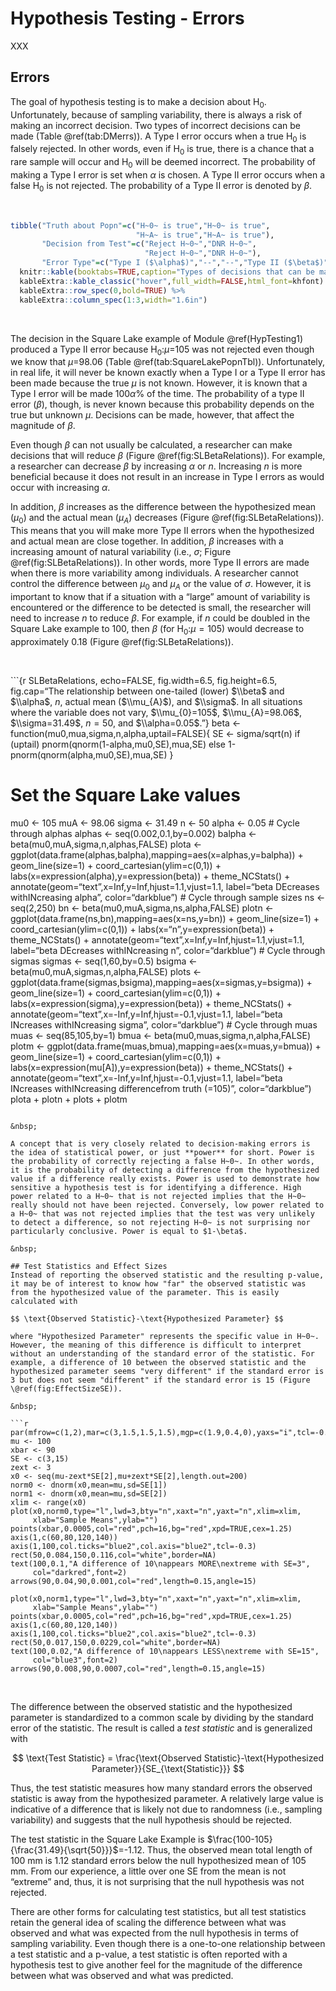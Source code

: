 # Hypothesis Testing - Errors {#HypTesting2}
XXX

## Errors
The goal of hypothesis testing is to make a decision about H~0~. Unfortunately, because of sampling variability, there is always a risk of making an incorrect decision. Two types of incorrect decisions can be made (Table \@ref(tab:DMerrs)). A Type I error occurs when a true H~0~ is falsely rejected. In other words, even if H~0~ is true, there is a chance that a rare sample will occur and H~0~ will be deemed incorrect. The probability of making a Type I error is set when $\alpha$ is chosen. A Type II error occurs when a false H~0~ is not rejected. The probability of a Type II error is denoted by $\beta$.

&nbsp;

```r
tibble("Truth about Popn"=c("H~0~ is true","H~0~ is true",
                            "H~A~ is true","H~A~ is true"),
       "Decision from Test"=c("Reject H~0~","DNR H~0~",
                              "Reject H~0~","DNR H~0~"),
       "Error Type"=c("Type I ($\alpha$)","--","--","Type II ($\beta$)")) %>%
  knitr::kable(booktabs=TRUE,caption="Types of decisions that can be made from a hypothesis test.",align="c") %>%
  kableExtra::kable_classic("hover",full_width=FALSE,html_font=khfont) %>%
  kableExtra::row_spec(0,bold=TRUE) %>%
  kableExtra::column_spec(1:3,width="1.6in")
```

&nbsp;

The decision in the Square Lake example of Module \@ref(HypTesting1) produced a Type II error because H~0~:$\mu$=105 was not rejected even though we know that $\mu$=98.06 (Table \@ref(tab:SquareLakePopnTbl)). Unfortunately, in real life, it will never be known exactly when a Type I or a Type II error has been made because the true $\mu$ is not known. However, it is known that a Type I error will be made $100\alpha$\% of the time. The probability of a type II error ($\beta$), though, is never known because this probability depends on the true but unknown $\mu$. Decisions can be made, however, that affect the magnitude of $\beta$.

Even though $\beta$ can not usually be calculated, a researcher can make decisions that will reduce $\beta$ (Figure \@ref(fig:SLBetaRelations)). For example, a researcher can decrease $\beta$ by increasing $\alpha$ or $n$. Increasing $n$ is more beneficial because it does not result in an increase in Type I errors as would occur with increasing $\alpha$.

In addition, $\beta$ increases as the difference between the hypothesized mean ($\mu_{0}$) and the actual mean ($\mu_{A}$) decreases (Figure \@ref(fig:SLBetaRelations)). This means that you will make more Type II errors when the hypothesized and actual mean are close together. In addition, $\beta$ increases with a increasing amount of natural variability (i.e., $\sigma$; Figure \@ref(fig:SLBetaRelations)). In other words, more Type II errors are made when there is more variability among individuals. A researcher cannot control the difference between $\mu_{0}$ and $\mu_{A}$ or the value of $\sigma$. However, it is important to know that if a situation with a "large" amount of variability is encountered or the difference to be detected is small, the researcher will need to increase $n$ to reduce $\beta$. For example, if $n$ could be doubled in the Square Lake example to 100, then $\beta$ (for H~0~:$\mu=105$) would decrease to approximately 0.18 (Figure \@ref(fig:SLBetaRelations)).

&nbsp;

```{r SLBetaRelations, echo=FALSE, fig.width=6.5, fig.height=6.5, fig.cap="The relationship between one-tailed (lower) $\\beta$ and $\\alpha$, $n$, actual mean ($\\mu_{A}$), and $\\sigma$. In all situations where the variable does not vary, $\\mu_{0}=105$, $\\mu_{A}=98.06$, $\\sigma=31.49$, $n=50$, and $\\alpha=0.05$. "}
beta <- function(mu0,mua,sigma,n,alpha,uptail=FALSE){
  SE <- sigma/sqrt(n)
  if (uptail) pnorm(qnorm(1-alpha,mu0,SE),mua,SE)
  else 1-pnorm(qnorm(alpha,mu0,SE),mua,SE)
}

# Set the Square Lake values
mu0 <- 105
muA <- 98.06
sigma <- 31.49
n <- 50
alpha <- 0.05
# Cycle through alphas
alphas <- seq(0.002,0.1,by=0.002)
balpha <- beta(mu0,muA,sigma,n,alphas,FALSE)
plota <- ggplot(data.frame(alphas,balpha),mapping=aes(x=alphas,y=balpha)) +
  geom_line(size=1) +
  coord_cartesian(ylim=c(0,1)) +
  labs(x=expression(alpha),y=expression(beta)) +
  theme_NCStats() +
  annotate(geom="text",x=Inf,y=Inf,hjust=1.1,vjust=1.1,
           label="beta DEcreases with\n INcreasing alpha", color="darkblue")
# Cycle through sample sizes
ns <- seq(2,250)
bn <- beta(mu0,muA,sigma,ns,alpha,FALSE)
plotn <- ggplot(data.frame(ns,bn),mapping=aes(x=ns,y=bn)) +
  geom_line(size=1) +
  coord_cartesian(ylim=c(0,1)) +
  labs(x="n",y=expression(beta)) +
  theme_NCStats() +
  annotate(geom="text",x=Inf,y=Inf,hjust=1.1,vjust=1.1,
           label="beta DEcreases with\n INcreasing n",
           color="darkblue")
# Cycle through sigmas
sigmas <- seq(1,60,by=0.5)
bsigma <- beta(mu0,muA,sigmas,n,alpha,FALSE)
plots <- ggplot(data.frame(sigmas,bsigma),mapping=aes(x=sigmas,y=bsigma)) +
  geom_line(size=1) +
  coord_cartesian(ylim=c(0,1)) +
  labs(x=expression(sigma),y=expression(beta)) +
  theme_NCStats() +
  annotate(geom="text",x=-Inf,y=Inf,hjust=-0.1,vjust=1.1,
           label="beta INcreases with\n INcreasing sigma",
           color="darkblue")
# Cycle through muas
muas <- seq(85,105,by=1)
bmua <- beta(mu0,muas,sigma,n,alpha,FALSE)
plotm <- ggplot(data.frame(muas,bmua),mapping=aes(x=muas,y=bmua)) +
  geom_line(size=1) +
  coord_cartesian(ylim=c(0,1)) +
  labs(x=expression(mu[A]),y=expression(beta)) +
  theme_NCStats() +
  annotate(geom="text",x=-Inf,y=Inf,hjust=-0.1,vjust=1.1,
           label="beta INcreases with\n INcreasing difference\n from truth (=105)",
           color="darkblue")
plota + plotn + plots + plotm
```

&nbsp;

A concept that is very closely related to decision-making errors is the idea of statistical power, or just **power** for short. Power is the probability of correctly rejecting a false H~0~. In other words, it is the probability of detecting a difference from the hypothesized value if a difference really exists. Power is used to demonstrate how sensitive a hypothesis test is for identifying a difference. High power related to a H~0~ that is not rejected implies that the H~0~ really should not have been rejected. Conversely, low power related to a H~0~ that was not rejected implies that the test was very unlikely to detect a difference, so not rejecting H~0~ is not surprising nor particularly conclusive. Power is equal to $1-\beta$.

&nbsp;

## Test Statistics and Effect Sizes
Instead of reporting the observed statistic and the resulting p-value, it may be of interest to know how "far" the observed statistic was from the hypothesized value of the parameter. This is easily calculated with

$$ \text{Observed Statistic}-\text{Hypothesized Parameter} $$

where "Hypothesized Parameter" represents the specific value in H~0~. However, the meaning of this difference is difficult to interpret without an understanding of the standard error of the statistic. For example, a difference of 10 between the observed statistic and the hypothesized parameter seems "very different" if the standard error is 3 but does not seem "different" if the standard error is 15 (Figure \@ref(fig:EffectSizeSE)).

&nbsp;

```r
par(mfrow=c(1,2),mar=c(3,1.5,1.5,1.5),mgp=c(1.9,0.4,0),yaxs="i",tcl=-0.2)
mu <- 100
xbar <- 90
SE <- c(3,15)
zext <- 3
x0 <- seq(mu-zext*SE[2],mu+zext*SE[2],length.out=200)
norm0 <- dnorm(x0,mean=mu,sd=SE[1])
norm1 <- dnorm(x0,mean=mu,sd=SE[2])
xlim <- range(x0)
plot(x0,norm0,type="l",lwd=3,bty="n",xaxt="n",yaxt="n",xlim=xlim,
     xlab="Sample Means",ylab="")
points(xbar,0.0005,col="red",pch=16,bg="red",xpd=TRUE,cex=1.25)
axis(1,c(60,80,120,140))
axis(1,100,col.ticks="blue2",col.axis="blue2",tcl=-0.3)
rect(50,0.084,150,0.116,col="white",border=NA)
text(100,0.1,"A difference of 10\nappears MORE\nextreme with SE=3",
     col="darkred",font=2)
arrows(90,0.04,90,0.001,col="red",length=0.15,angle=15)

plot(x0,norm1,type="l",lwd=3,bty="n",xaxt="n",yaxt="n",xlim=xlim,
     xlab="Sample Means",ylab="")
points(xbar,0.0005,col="red",pch=16,bg="red",xpd=TRUE,cex=1.25)
axis(1,c(60,80,120,140))
axis(1,100,col.ticks="blue2",col.axis="blue2",tcl=-0.3)
rect(50,0.017,150,0.0229,col="white",border=NA)
text(100,0.02,"A difference of 10\nappears LESS\nextreme with SE=15",
     col="blue3",font=2)
arrows(90,0.008,90,0.0007,col="red",length=0.15,angle=15)
```

&nbsp;

The difference between the observed statistic and the hypothesized parameter is  standardized to a common scale by dividing by the standard error of the statistic. The result is called a *test statistic* and is generalized with

$$ \text{Test Statistic} = \frac{\text{Observed Statistic}-\text{Hypothesized Parameter}}{SE_{\text{Statistic}}} $$

Thus, the test statistic measures how many standard errors the observed statistic is away from the hypothesized parameter. A relatively large value is indicative of a difference that is likely not due to randomness (i.e., sampling variability) and suggests that the null hypothesis should be rejected.

The test statistic in the Square Lake Example is $\frac{100-105}{\frac{31.49}{\sqrt{50}}}$=-1.12. Thus, the observed mean total length of 100 mm is 1.12 standard errors below the null hypothesized mean of 105 mm. From our experience, a little over one SE from the mean is not "extreme" and, thus, it is not surprising that the null hypothesis was not rejected.

There are other forms for calculating test statistics, but all test statistics retain the general idea of scaling the difference between what was observed and what was expected from the null hypothesis in terms of sampling variability. Even though there is a one-to-one relationship between a test statistic and a p-value, a test statistic is often reported with a hypothesis test to give another feel for the magnitude of the difference between what was observed and what was predicted.

&nbsp;
